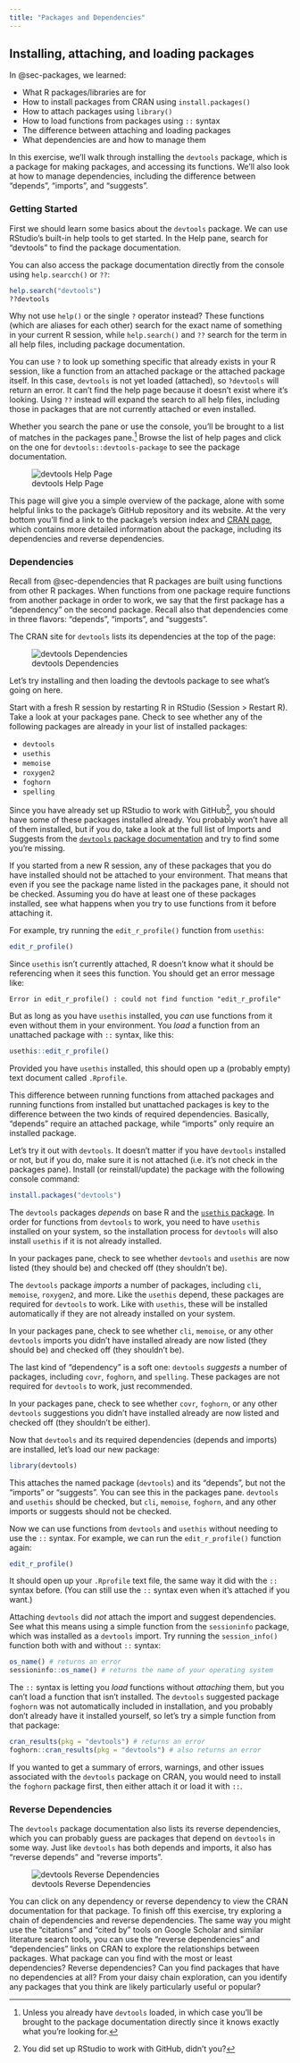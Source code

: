 ```yaml
---
title: "Packages and Dependencies"
---
```


## Installing, attaching, and loading packages

In @sec-packages, we learned:

- What R packages/libraries are for
- How to install packages from CRAN using `install.packages()`
- How to attach packages using `library()`
- How to load functions from packages using `::` syntax
- The difference between attaching and loading packages
- What dependencies are and how to manage them

In this exercise, we'll walk through installing the `devtools` package, which is a package for making packages, and accessing its functions. 
We'll also look at how to manage dependencies, including the difference between "depends", "imports", and "suggests".


### Getting Started

First we should learn some basics about the `devtools` package.
We can use RStudio's built-in help tools to get started.
In the Help pane, search for "devtools" to find the package documentation.

You can also access the package documentation directly from the console using `help.searcch()` or `??`:

```r
help.search("devtools")
??devtools
```

Why not use `help()` or the single `?` operator instead? These functions (which are aliases for each other) search for the exact name of something in your current R session, while `help.search()` and `??` search for the term in all help files, including package documentation.

You can use `?` to look up something specific that already exists in your R session, like a function from an attached package or the attached package itself. In this case, `devtools` is not yet loaded (attached), so `?devtools` will return an error. It can't find the help page because it doesn't exist where it's looking. Using `??` instead will expand the search to all help files, including those in packages that are not currently attached or even installed.

Whether you search the pane or use the console, you'll be brought to a list of matches in the packages pane.^[Unless you already have `devtools` loaded, in which case you'll be brought to the package documentation directly since it knows exactly what you're looking for.] 
Browse the list of help pages and click on the one for `devtools::devtools-package` to see the package documentation.

![devtools Help Page](../images/screenshots/devtools-help-page.png)

This page will give you a simple overview of the package, alone with some helpful links to the package's GitHub repository and its website. 
At the very bottom you'll find a link to the package's version index and [CRAN page](https://cloud.r-project.org/web/packages/devtools/index.html), which contains more detailed information about the package, including its dependencies and reverse dependencies.

### Dependencies

Recall from @sec-dependencies that R packages are built using functions from other R packages.
When functions from one package require functions from another package in order to work, we say that the first package has a "dependency" on the second package. Recall also that dependencies come in three flavors: "depends", "imports", and "suggests".

The CRAN site for `devtools` lists its dependencies at the top of the page:

![devtools Dependencies](../images/screenshots/devtools-dependencies.png)

Let's try installing and then loading the devtools package to see what's going on here.

Start with a fresh R session by restarting R in RStudio (Session \> Restart R). Take a look at your packages pane. Check to see whether any of the following packages are already in your list of installed packages:

-   `devtools`
-   `usethis`
-   `memoise`
-   `roxygen2`
-   `foghorn`
-   `spelling`

Since you have already set up RStudio to work with GitHub[^r-language-basics-2], you should have some of these packages installed already. You probably won't have all of them installed, but if you do, take a look at the full list of Imports and Suggests from the [`devtools` package documentation](https://cloud.r-project.org/web/packages/devtools/index.html) and try to find some you're missing.

[^r-language-basics-2]: You did set up RStudio to work with GitHub, didn't you?

If you started from a new R session, any of these packages that you do have installed should not be attached to your environment. That means that even if you see the package name listed in the packages pane, it should not be checked. Assuming you do have at least one of these packages installed, see what happens when you try to use functions from it before attaching it.

For example, try running the `edit_r_profile()` function from `usethis`:

``` r
edit_r_profile()
```

Since `usethis` isn't currently attached, R doesn't know what it should be referencing when it sees this function. You should get an error message like:

`Error in edit_r_profile() : could not find function "edit_r_profile"`

But as long as you have `usethis` installed, you *can* use functions from it even without them in your environment. You *load* a function from an unattached package with `::` syntax, like this:

``` r
usethis::edit_r_profile()
```

Provided you have `usethis` installed, this should open up a (probably empty) text document called `.Rprofile`.

This difference between running functions from attached packages and running functions from installed but unattached packages is key to the difference between the two kinds of required dependencies. Basically, "depends" require an attached package, while "imports" only require an installed package.

Let's try it out with `devtools`. It doesn't matter if you have `devtools` installed or not, but if you do, make sure it is not attached (i.e. it's not check in the packages pane). Install (or reinstall/update) the package with the following console command:

``` r
install.packages("devtools")
```

The `devtools` packages *depends* on base R and the [`usethis` package](https://cloud.r-project.org/web/packages/usethis/index.html). In order for functions from `devtools` to work, you need to have `usethis` installed on your system, so the installation process for `devtools` will also install `usethis` if it is not already installed.

| In your packages pane, check to see whether `devtools` and `usethis` are now listed (they should be) and checked off (they shouldn't be).

The `devtools` package *imports* a number of packages, including `cli`, `memoise`, `roxygen2`, and more. Like the `usethis` depend, these packages are required for `devtools` to work. Like with `usethis`, these will be installed automatically if they are not already installed on your system.

| In your packages pane, check to see whether `cli`, `memoise`, or any other `devtools` imports you didn't have installed already are now listed (they should be) and checked off (they shouldn't be).

The last kind of "dependency" is a soft one: `devtools` *suggests* a number of packages, including `covr`, `foghorn`, and `spelling`. These packages are not required for `devtools` to work, just recommended.

| In your packages pane, check to see whether `covr`, `foghorn`, or any other `devtools` suggestions you didn't have installed already are now listed and checked off (they shouldn't be either).

Now that `devtools` and its required dependencies (depends and imports) are installed, let's load our new package:

``` r
library(devtools)
```

This attaches the named package (`devtools`) and its "depends", but not the "imports" or "suggests". You can see this in the packages pane. `devtools` and `usethis` should be checked, but `cli`, `memoise`, `foghorn`, and any other imports or suggests should not be checked.

Now we can use functions from `devtools` and `usethis` without needing to use the `::` syntax. For example, we can run the `edit_r_profile()` function again:

``` r
edit_r_profile()
```

It should open up your `.Rprofile` text file, the same way it did with the `::` syntax before. (You can still use the `::` syntax even when it's attached if you want.)

Attaching `devtools` did *not* attach the import and suggest dependencies. See what this means using a simple function from the `sessioninfo` package, which was installed as a `devtools` import. Try running the `session_info()` function both with and without `::` syntax:

``` r
os_name() # returns an error
sessioninfo::os_name() # returns the name of your operating system
```

The `::` syntax is letting you *load* functions without *attaching* them, but you can't load a function that isn't installed. The `devtools` suggested package `foghorn` was not automatically included in installation, and you probably don't already have it installed yourself, so let's try a simple function from that package:

```r
cran_results(pkg = "devtools") # returns an error
foghorn::cran_results(pkg = "devtools") # also returns an error
```

If you wanted to get a summary of errors, warnings, and other issues associated with the `devtools` package on CRAN, you would need to install the `foghorn` package first, then either attach it or load it with `::`.

### Reverse Dependencies

The `devtools` package documentation also lists its reverse dependencies, which you can probably guess are packages that depend on `devtools` in some way. Just like `devtools` has both depends and imports, it also has "reverse depends" and "reverse imports".

![devtools Reverse Dependencies](../images/screenshots/devtools-reverse-dependencies.png)

You can click on any dependency or reverse dependency to view the CRAN documentation for that package.
To finish off this exercise, try exploring a chain of dependencies and reverse dependencies.
The same way you might use the "citations" and "cited by" tools on Google Scholar and similar literature search tools, you can use the "reverse dependencies" and "dependencies" links on CRAN to explore the relationships between packages.
What package can you find with the most or least dependencies? Reverse dependencies?
Can you find packages that have no dependencies at all?
From your daisy chain exploration, can you identify any packages that you think are likely particularly useful or popular?







